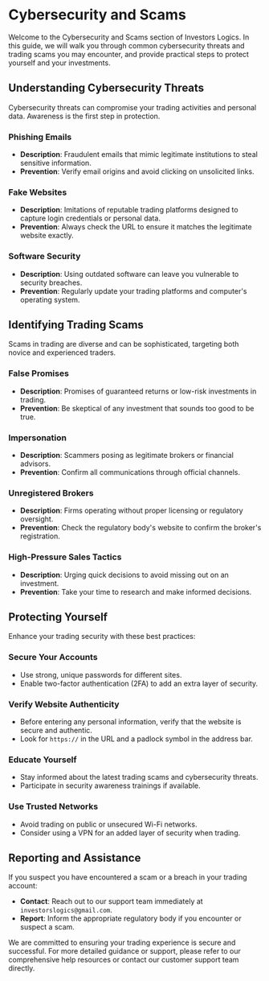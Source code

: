 # Cybersecurity and Scams

Welcome to the Cybersecurity and Scams section of Investors Logics. In this guide, we will walk you through common cybersecurity threats and trading scams you may encounter, and provide practical steps to protect yourself and your investments.

## Understanding Cybersecurity Threats

Cybersecurity threats can compromise your trading activities and personal data. Awareness is the first step in protection.

### Phishing Emails
- **Description**: Fraudulent emails that mimic legitimate institutions to steal sensitive information.
- **Prevention**: Verify email origins and avoid clicking on unsolicited links.

### Fake Websites
- **Description**: Imitations of reputable trading platforms designed to capture login credentials or personal data.
- **Prevention**: Always check the URL to ensure it matches the legitimate website exactly.

### Software Security
- **Description**: Using outdated software can leave you vulnerable to security breaches.
- **Prevention**: Regularly update your trading platforms and computer's operating system.

## Identifying Trading Scams

Scams in trading are diverse and can be sophisticated, targeting both novice and experienced traders.

### False Promises
- **Description**: Promises of guaranteed returns or low-risk investments in trading.
- **Prevention**: Be skeptical of any investment that sounds too good to be true.

### Impersonation
- **Description**: Scammers posing as legitimate brokers or financial advisors.
- **Prevention**: Confirm all communications through official channels.

### Unregistered Brokers
- **Description**: Firms operating without proper licensing or regulatory oversight.
- **Prevention**: Check the regulatory body's website to confirm the broker's registration.

### High-Pressure Sales Tactics
- **Description**: Urging quick decisions to avoid missing out on an investment.
- **Prevention**: Take your time to research and make informed decisions.

## Protecting Yourself

Enhance your trading security with these best practices:

### Secure Your Accounts
- Use strong, unique passwords for different sites.
- Enable two-factor authentication (2FA) to add an extra layer of security.

### Verify Website Authenticity
- Before entering any personal information, verify that the website is secure and authentic.
- Look for `https://` in the URL and a padlock symbol in the address bar.

### Educate Yourself
- Stay informed about the latest trading scams and cybersecurity threats.
- Participate in security awareness trainings if available.

### Use Trusted Networks
- Avoid trading on public or unsecured Wi-Fi networks.
- Consider using a VPN for an added layer of security when trading.

## Reporting and Assistance

If you suspect you have encountered a scam or a breach in your trading account:
- **Contact**: Reach out to our support team immediately at `investorslogics@gmail.com`.
- **Report**: Inform the appropriate regulatory body if you encounter or suspect a scam.

We are committed to ensuring your trading experience is secure and successful. For more detailed guidance or support, please refer to our comprehensive help resources or contact our customer support team directly.
